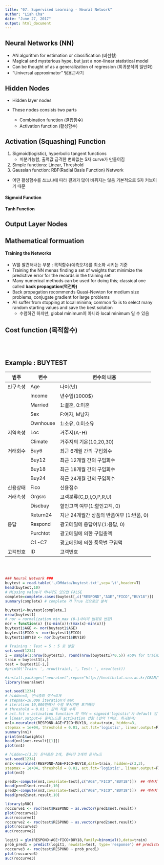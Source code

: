 ```yaml
---
title: "07. Supervised Learning - Neural Network"
author: "Liah Cha"
date: "June 27, 2017"
output: html_document
---
```


## Neural Networks (NN)
- AN algorithm for estimation or classification (비선형)
- Magical and mysterious hype, but just a non-linear statistical model
- Can be thought of as a generalization of regression (회귀분석의 일반화)
- "Universal approximator" 범용근사기

## Hidden Nodes
- Hidden layer nodes

- These nodes consists two parts
    + Combination function (결합함수)
    + Activation function (활성함수)
    
## Activation (Squashing) Function

1) Sigmoid(logistic), hyperbolic tangent functions
    + 미분가능함, 출력값 급격한 변화없는 S자 curve가 만들어짐 
2) Simple functions: Linear, Threshold
3) Gaussian function: RBF(Radial Basis Function) Network

- 어떤 활성함수를 쓰느냐에 따라 결과가 많이 바뀌지는 않음 기본적으로 S자 커브이기 때문 

#### Sigmoid Function

#### Tanh Function

## Output Layer Nodes

## Mathematical formuation

#### Training the Networks
- W를 발견해내는 부분 : 목적함수(예측오차)를 최소화 시키는 기준
- Training the NN menas finding a set of weights that minimize the predictive error for the records in the training set
- Many numerical methods can be used for doing this; classical one called **back propagation(역전파)**
- Back propagation recommends Quasi-Newton for medium size problems, conjugate gradient for large problems
- All suffer from stopping at local minima; common fix is to select many random starting values and save the best solution
    + 수렴하긴 하지만, global minimum이 아니라 local minimum 일 수 있음

## Cost function (목적함수)

<br/><br/>

## Example : BUYTEST
|범주 | 변수 | 변수의 내용|
|-----|-----|-----|
|인구속성|Age|나이(년)|
||Income|년수입(1000$)|
||Married|1:결혼, 0:미혼|
||Sex|F:여자, M남자|
||Ownhouse|1:소유, 0:미소유|
|지역속성|Loc|거주지(A-H)|
||Climate|거주지의 기온(10,20,30)|
|거래회수|Buy6|최근 6개월 간의 구입회수|
||Buy12|최근 12개월 간의 구입회수|
||Buy18|최근 18개월 간의 구입회수|
||Buy24|최근 24개월 간의 구입회수|
|신용상태|Fico|신용점수|
|거래속성|Orgsrc|고객분류(C,D,I,O,P,R,U)|
||Discbuy|할인고객 여부(1:할인고객, 0)|
||Return24|지난 24개월간 상품의 반품여부 (1:반품, 0)|
|응답|Respond|광고메일에 응답여부(1:응답, 0)|
||Purchtot|광고메일에 의한 구입총액|
||C1-C7|광고메일에 의한 품목별 구입액|
|고객번호|ID|고객번호|

<br/><br/>

```r
### Neural Network ###
buytest = read.table('./DMdata/buytest.txt',sep='\t',header=T)
head(buytest,10)
# Missing value가 하나라도 있으면 FALSE
complete=complete.cases(buytest[,c("RESPOND","AGE","FICO","BUY18")])
summary(complete) # complete 가 True 것으로만 분석 
```

```r
buytest1<-buytest[complete,]
nrow(buytest1)
# nor = normalization min_max (0-1사이의 범위로 변환)
nor = function(x) {(x-min(x))/(max(x)-min(x))}
buytest1$AGE <- nor(buytest1$AGE)
buytest1$FICO <- nor(buytest1$FICO)
buytest1$BUY18 <- nor(buytest1$BUY18)

# Training : Test = 5 : 5 로 분할 
set.seed(1234)
i = sample(1:nrow(buytest1), round(nrow(buytest1)*0.5)) #50% for training data, 30% for testdata
train = buytest1[i,] 
test = buytest1[-i,]
#print0('Train: ', nrow(train), ', Test: ', nrow(test))

```

```r
#install.packages("neuralnet",repos="http://healthstat.snu.ac.kr/CRAN/")
library(neuralnet)

set.seed(1234)
# hidden=3, 은닉층의 갯수=3개
# stepmax=10,000 iteration의 max 
# iteration 10,000번해서 수렴 못시키면 포기해라
# threshold = 0.01 : 값이 작을 수록 
# act.fct = activation function 의 약어 = sigmoid'logistic'가 default 임
# linear.output=F 출력노드를 activation 안함 (만약 T이면, 회귀분석)
nn1<-neuralnet(RESPOND~AGE+FICO+BUY18, data=train, hidden=3,
stepmax = 1e+04, threshold = 0.01, act.fct='logistic', linear.output=F) 
summary(nn1)
print(nn1$weights)
head(nn1$net.result[[1]])
plot(nn1)
```

```r
# hidden=c(3,3) 은닉층은 2개, 층마다 3개의 은닉노드 
set.seed(1234)
nn2<-neuralnet(RESPOND~AGE+FICO+BUY18,data=train, hidden=c(3,3),
stepmax = 1e+04, threshold = 0.01, act.fct='logistic', linear.output=F) 
plot(nn2)
```

```r
pred1<-compute(nn1,covariate=test[,c("AGE","FICO","BUY18")])  ## 예측치
head(pred1$net.result,10)
pred2<-compute(nn2,covariate=test[,c("AGE","FICO","BUY18")])  ## 예측치
head(pred2$net.result,10)

library(pROC)
roccurve1 <- roc(test$RESPOND ~ as.vector(pred1$net.result))
plot(roccurve1)
auc(roccurve1)
roccurve2 <- roc(test$RESPOND ~ as.vector(pred2$net.result))
plot(roccurve2)
auc(roccurve2)

logit1 = glm(RESPOND~AGE+FICO+BUY18,family=binomial(),data=train)
prob_pred1 = predict(logit1, newdata=test, type='response') ## predicted probability
roccurve3 <- roc(test$RESPOND ~ prob_pred1)
plot(roccurve3)
auc(roccurve3)

```